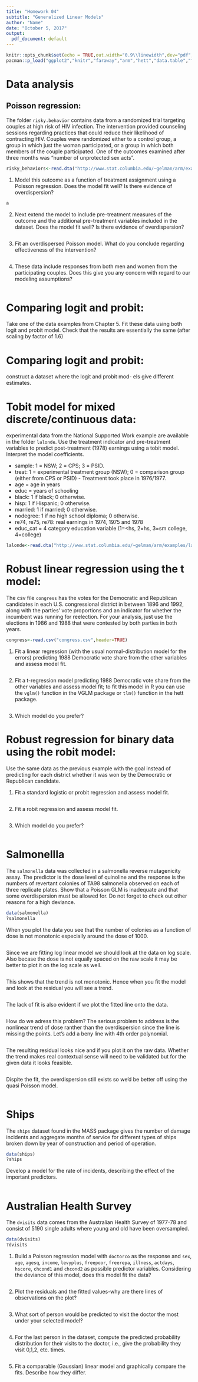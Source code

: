 ```yaml
---
title: "Homework 04"
subtitle: "Generalized Linear Models"
author: "Name"
date: "October 5, 2017"
output:
  pdf_document: default
---
```


```r
knitr::opts_chunk$set(echo = TRUE,out.width="0.9\\linewidth",dev="pdf",fig.align  = 'center')
pacman::p_load("ggplot2","knitr","faraway","arm","hett","data.table","foreign","car","VGAM","MASS")
```


# Data analysis 

## Poisson regression: 

The folder `risky.behavior` contains data from a randomized trial targeting couples at high risk of HIV infection. The intervention provided counseling sessions regarding practices that could reduce their likelihood of contracting HIV. Couples were randomized either to a control group, a group in which just the woman participated, or a group in which both members of the couple participated. One of the outcomes examined after three months was "number of unprotected sex acts".

```r
risky_behaviors<-read.dta("http://www.stat.columbia.edu/~gelman/arm/examples/risky.behavior/risky_behaviors.dta")
```

1. Model this outcome as a function of treatment assignment using a Poisson regression. Does the model fit well? Is there evidence of overdispersion?

```r
a
```

2. Next extend the model to include pre-treatment measures of the outcome and the additional pre-treatment variables included in the dataset. Does the model fit well? Is there evidence of overdispersion?
```r

```

3. Fit an overdispersed Poisson model. What do you conclude regarding effectiveness of the intervention?
```r

```

4. These data include responses from both men and women from the participating couples. Does this give you any concern with regard to our modeling assumptions?
```r
```

# Comparing logit and probit: 
Take one of the data examples from Chapter 5. Fit these data using both logit and probit model. Check that the results are essentially the same (after scaling by factor of 1.6)

# Comparing logit and probit: 
construct a dataset where the logit and probit mod- els give different estimates.

# Tobit model for mixed discrete/continuous data: 
experimental data from the National Supported Work example are available in the folder `lalonde`. Use the treatment indicator and pre-treatment variables to predict post-treatment (1978) earnings using a tobit model. Interpret the model coefficients.

- sample: 1 = NSW; 2 = CPS; 3 = PSID.
- treat: 1 = experimental treatment group (NSW); 0 = comparison group (either from CPS or PSID)   - Treatment took place in 1976/1977.
- age  = age in years
- educ = years of schooling
- black: 1 if black; 0 otherwise.
- hisp: 1 if Hispanic; 0 otherwise.
- married: 1 if married; 0 otherwise.
- nodegree: 1 if no high school diploma; 0 otherwise.
- re74, re75, re78: real earnings in 1974, 1975 and 1978
- educ_cat = 4 category education variable (1=<hs, 2=hs, 3=sm college, 4=college)

```r
lalonde<-read.dta("http://www.stat.columbia.edu/~gelman/arm/examples/lalonde/NSW.dw.obs.dta")
```


# Robust linear regression using the t model: 
The csv file `congress` has the votes for the Democratic and Republican candidates in each U.S. congressional district in between 1896 and 1992, along with the parties' vote proportions and an indicator for whether the incumbent was running for reelection. 
For your analysis, just use the elections in 1986 and 1988 that were contested by both parties in both years.

```r
congress<-read.csv("congress.csv",header=TRUE)
```

1. Fit a linear regression (with the usual normal-distribution model for the errors) predicting 1988 Democratic vote share from the other variables and assess model fit.
```r
```

2. Fit a t-regression model predicting 1988 Democratic vote share from the other variables and assess model fit; to fit this model in R you can use the `vglm()` function in the VGLM package or `tlm()` function in the hett package. 

```r
```

3. Which model do you prefer?

# Robust regression for binary data using the robit model:
Use the same data as the previous example with the goal instead of predicting for each district whether it was won by the Democratic or Republican candidate.

1. Fit a standard logistic or probit regression and assess model fit. 
```r
```

2. Fit a robit regression and assess model fit.
```r
```

3. Which model do you prefer?
```r
```



# Salmonellla
 The `salmonella` data was collected in a salmonella reverse mutagenicity assay. The predictor is the dose level of quinoline and the response is the numbers of revertant colonies of TA98 salmonella observed on each of three replicate plates. Show that a Poisson GLM is inadequate and that some overdispersion must be allowed for. Do not forget to check out other reasons for a high deviance.
 
```r
data(salmonella)
?salmonella
```

When you plot the data you see that the number of colonies as a function of dose is not monotonic especially around the dose of 1000.
```r
```

Since we are fitting log linear model we should look at the data on log scale.  Also becase the dose is not equally spaced on the raw scale it may be better to plot it on the log scale as well.
```r
```

This shows that the trend is not monotonic.  Hence when you fit the model and look at the residual you will see a trend.
```r

```

The lack of fit is also evident if we plot the fitted line onto the data.
```r

```

How do we adress this problem?  The serious problem to address is the nonlinear trend of dose ranther than the overdispersion since the line is missing the points.  Let's add a beny line with 4th order polynomial.

```r

``` 

The resulting residual looks nice and if you plot it on the raw data.  Whether the trend makes real contextual sense will need to be validated but for the given data it looks feasible.

```r

```

Dispite the fit, the overdispersion still exists so we'd be better off using the quasi Poisson model.
```r

```


# Ships
The `ships` dataset found in the MASS package gives the number of damage incidents and aggregate months of service for different types of ships broken down by year of construction and period of operation. 

```r
data(ships)
?ships
```

Develop a model for the rate of incidents, describing the effect of the important predictors.

```r
```

# Australian Health Survey 
The `dvisits` data comes from the Australian Health Survey of 1977-78 and consist of 5190 single adults where young and old have been oversampled.

```r
data(dvisits)
?dvisits
```


1.  Build a Poisson regression model with `doctorco` as the response and `sex`, `age`, `agesq`, `income`, `levyplus`, `freepoor`, `freerepa`, `illness`, `actdays`, `hscore`, `chcond1` and `chcond2` as possible predictor variables. Considering the deviance of this model, does this model fit the data?

```r

```

2. Plot the residuals and the fitted values-why are there lines of observations on the
plot?

```r

```

3. What sort of person would be predicted to visit the doctor the most under your
selected model?

```r

```

4. For the last person in the dataset, compute the predicted probability distribution for
their visits to the doctor, i.e., give the probability they visit 0,1,2, etc. times. 

```r

```

5. Fit a comparable (Gaussian) linear model and graphically compare the fits.  Describe how they differ.

```r

```
